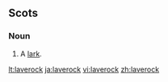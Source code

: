 ==Scots==

===Noun===
{{sco-noun}}

#A [[lark]].

[[lt:laverock]]
[[ja:laverock]]
[[vi:laverock]]
[[zh:laverock]]